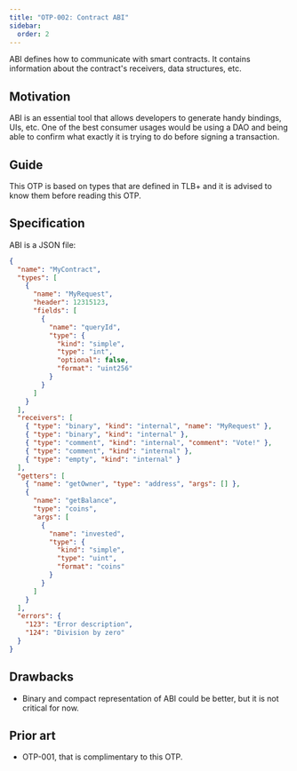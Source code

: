 ```yaml
---
title: "OTP-002: Contract ABI"
sidebar:
  order: 2
---
```


ABI defines how to communicate with smart contracts. It contains information about the contract's receivers, data structures, etc.

## Motivation

ABI is an essential tool that allows developers to generate handy bindings, UIs, etc. One of the best consumer usages would be using a DAO and being able to confirm what exactly it is trying to do before signing a transaction.

## Guide

This OTP is based on types that are defined in TLB+ and it is advised to know them before reading this OTP.

## Specification

ABI is a JSON file:

```json
{
  "name": "MyContract",
  "types": [
    {
      "name": "MyRequest",
      "header": 12315123,
      "fields": [
        {
          "name": "queryId",
          "type": {
            "kind": "simple",
            "type": "int",
            "optional": false,
            "format": "uint256"
          }
        }
      ]
    }
  ],
  "receivers": [
    { "type": "binary", "kind": "internal", "name": "MyRequest" },
    { "type": "binary", "kind": "internal" },
    { "type": "comment", "kind": "internal", "comment": "Vote!" },
    { "type": "comment", "kind": "internal" },
    { "type": "empty", "kind": "internal" }
  ],
  "getters": [
    { "name": "getOwner", "type": "address", "args": [] },
    {
      "name": "getBalance",
      "type": "coins",
      "args": [
        {
          "name": "invested",
          "type": {
            "kind": "simple",
            "type": "uint",
            "format": "coins"
          }
        }
      ]
    }
  ],
  "errors": {
    "123": "Error description",
    "124": "Division by zero"
  }
}
```

## Drawbacks

- Binary and compact representation of ABI could be better, but it is not critical for now.

## Prior art

- OTP-001, that is complimentary to this OTP.
